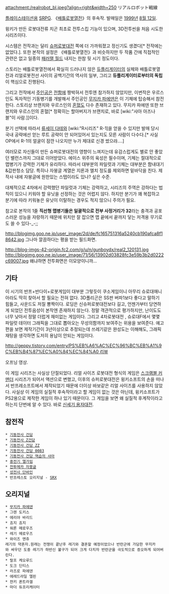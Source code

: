attachment:/realrobot_bl.jpeg?align=right&width=250 リアルロボット戦線

[[플레이스테이션]]용 [[SRPG]]. 《[[배틀로봇열전]]》의 후속작. 발매일은 [[1999년]] [[8월 12일]].

윙키가 만든 로봇대전류 치곤 최초로 전투스킵 기능이 있으며, 3D전투씬을 처음 시도한 시리즈이다. 

시스템은 전작과는 달리 [[슈퍼로봇대전]] 쪽에 더 가까워졌고 정신기도 생겼다[* 전작에는 없었다.]. 또한 본작의 설정은 《배틀로봇열전》과 비슷하지만 두 작품 간에 직접적인 관련은 없고 일종의 [[패러랠 월드]] 내지는 한참 뒷 시기 정도이다. 

스토리는 배틀로봇열전에서 확실히 드러나지 않은 [[듀플리게이터]]의 실체와 배틀로봇열전과 리얼로봇전선 사이의 공백기간의 역사의 일부, 그리고 '''듀플리게이터로부터의 독립'''이 핵심으로 진행된다.

그리고 전작에서 [[주인공]]은 [[전함]]에 짱박혀서 전투엔 참가하지 않았지만, 이번작은 우르스인도 독자적인 기동병기를 개발해서 주인공인 [[무지카 파에덴]]은 이 기체에 탑승해서 참전한다. 스토리상 브랜치와 우르스인의 [[혼혈]]도 다수 존재하고 있다. 무지카 파에덴 또한 브랜치와 우르스인의 혼혈[* 정확히는 할아버지가 브랜치로, 바로 [wiki:"샤아 아즈나블"이 사람.]]이다.

분기 선택에 따라서 [[류세이 다테]]와 [wiki:"R시리즈" R-1]을 얻을 수 있지만 발매 당시 국내 공략에선 얻는 루트 공략이 안 되어있어서 있는지도 모른 사람이 다수다.[* 사실 OP에서 R-1의 얼굴이 잠깐 나오지만 누가 제대로 신경 썼으랴….]

여러모로 자신들이 만든 슈퍼로봇대전의 영향이 느껴지는데 유감스럽게도 별로 안 좋았던 밸런스까지 그대로 이어받았다. 에이스 위주의 육성은 필수이며, 기체는 절대적으로 맵병기가 강력한 기체가 유리하다. 따라서 대부분의 파일럿과 기체는 대부분은 함내대기&갑판청소 담당. 특히나 자붕글 계열은 지론과 엘치 정도를 제외하면 밑바닥을 친다. 제작사 내에 자붕글에 원한있는 스탭이라도 있나? 싶은 수준.

대체적으로 4차에서 강력했던 파일럿과 기체는 강력하고, 시리즈의 주역은 강하다는 법칙이 있으니 키워야 할 유닛을 선정하는 것은 어렵지 않다. 하지만 분기가 꽤 복잡하고 분기에 따라 키워놓은 유닛이 이탈하는 경우도 적지 않으니 주의가 필요.

참고로 본작의 1줄 '''직선형 맵병기들은 일괄적으로 전부 사정거리가 32'''라는 충격과 공포스러운 성능을 자랑하기 때문에 위치만 잘 잡으면 맵 끝에서 끝까지 닿는 저격용 무기로도 쓸 수 있다-_-;;

http://blogimg.goo.ne.jp/user_image/2d/de/fc165751316a5240cb190afca8f18642.jpg
그나마 깔끔하다는 평을 받는 필드화면.

http://blog-imgs-42-origin.fc2.com/g/u/n/gunboydx/real2_120131.jpg
http://blogimg.goo.ne.jp/user_image/71/56/13902d03828fc3e59b3b2d0222c69007.jpg
왜냐하면 전투화면은 이모양이니까...

== 기타 ==

이 시기의 반프+반다이+로봇게임이 대부분 그렇듯이 쿠소게임이니 아무리 슈로대매니아라도 딱히 찾아서 할 필요는 전혀 없다. 
3D폴리곤은 SS판 버파1보다 좋다고 말하기 힘들고, 사운드도 저질 뽕짝이다. 로딩은 신슈퍼로봇대전보다 길고, 언젠가부터 당연하게 되었던 전투음성이 본작엔 존재하지 않는다. 정말 객관적으로 평가하지만, 난이도도 너무 낮아서 정말 더럽게 재미없는 게임이다. 그리고 4차로봇대전 , 슈로대F에서 몇몇 파일럿 데이터 그래픽을 그대로 뽑아오는 무성의함까지 보여주는 위용을 보여준다. 예고편을 보면 제작기간이 3년이상으로 추정되는데 쓰레기같은 완성도는 이해해도, 그래픽재탕을 생각하면 도저히 용납이 안되는 게임이다.  

[[http://geppy.tistory.com/entry/PS%EB%A6%AC%EC%96%BC%EB%A1%9C%EB%B4%87%EC%A0%84%EC%84%A0 리뷰]]

{{{#!html
<iframe width="640" height="360" src="//www.youtube.com/embed/JMQo5GpLgHM?feature=player_detailpage" frameborder="0" allowfullscreen></iframe>
}}}
오프닝 영상. 

이 게임 시리즈는 사실상 단절되었다. 리얼 사이즈 로봇대전 형식의 게임은 [[스크램블 커맨더]] 시리즈가 되어서 액션으로 변했고, 이후의 슈퍼로봇대전은 윙키소프트의 손을 떠나서 반프레소프트에서 제작되었기 때문에 더이상 바보같은 리얼 사이즈를 사용하지 않았다. 사실상 이 게임의 실질적 후속작이라고 할 게임이 없는 것은 아닌데, 윙키소프트가 PS2용으로 제작한 게임이 하나 있기 때문이다. 그 게임을 보면 왜 실질적 후계작이라고 하는지 단번에 알 수 있다. 바로 [[신세기 용자대전]].

== 참전작 ==
 * [[기동전사 건담]]
 * [[기동전사 Z건담]]
 * [[기동전사 건담 ZZ]]
 * [[기동전사 건담 0083]]
 * [[기동전사 건담 역습의 샤아]]
 * [[중전기 엘가임]]
 * [[전투메카 자붕글]]
 * [[성전사 단바인]]
 * 반프레스토 오리지널 - [[SRX]]

== 오리지널 ==
 * [[무지카 파에덴]]
 * 그렌 도키스
 * 에리야 바리드
 * 죠지 죠지
 * 워론 메로우즈
 * 레기 메로우즈
 * 와이즈 엔쥬
 레기의 약혼자.원래는 전쟁이 끝난후 레기와 결혼할 예정이었으나 반란군에 가담한 무지카와 싸우던 도중 레기가 하반신 불구가 되어 크게 다치자 반란군을 극도적으로 증오하게 되어버린다.
 * 랄프 케오루드
 * 도크 딘티스
 * 라즈로 파에덴
 * 에레드라일 엘핀
 * 챤키 폰트라겔
 * 마더 듀프리케이터
